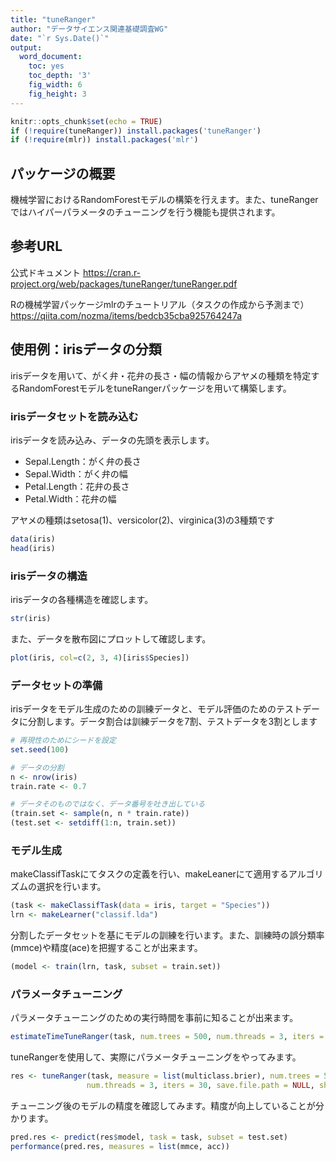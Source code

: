 ```yaml
---
title: "tuneRanger"
author: "データサイエンス関連基礎調査WG"
date: "`r Sys.Date()`"
output:   
  word_document:
    toc: yes
    toc_depth: '3'
    fig_width: 6
    fig_height: 3
---
```


```r
knitr::opts_chunk$set(echo = TRUE)
if (!require(tuneRanger)) install.packages('tuneRanger')
if (!require(mlr)) install.packages('mlr')
```

## パッケージの概要

機械学習におけるRandomForestモデルの構築を行えます。また、tuneRangerではハイパーパラメータのチューニングを行う機能も提供されます。

## 参考URL

公式ドキュメント <https://cran.r-project.org/web/packages/tuneRanger/tuneRanger.pdf>

Rの機械学習パッケージmlrのチュートリアル（タスクの作成から予測まで） <https://qiita.com/nozma/items/bedcb35cba925764247a>

## 使用例：irisデータの分類

irisデータを用いて、がく弁・花弁の長さ・幅の情報からアヤメの種類を特定するRandomForestモデルをtuneRangerパッケージを用いて構築します。

### irisデータセットを読み込む
irisデータを読み込み、データの先頭を表示します。

-   Sepal.Length：がく弁の長さ
-   Sepal.Width：がく弁の幅
-   Petal.Length：花弁の長さ
-   Petal.Width：花弁の幅

アヤメの種類はsetosa(1)、versicolor(2)、virginica(3)の3種類です
```r
data(iris)
head(iris)
```
### irisデータの構造

irisデータの各種構造を確認します。
```r
str(iris)
```

また、データを散布図にプロットして確認します。

```r
plot(iris, col=c(2, 3, 4)[iris$Species])
```

### データセットの準備

irisデータをモデル生成のための訓練データと、モデル評価のためのテストデータに分割します。データ割合は訓練データを7割、テストデータを3割とします
```r
# 再現性のためにシードを設定
set.seed(100)

# データの分割
n <- nrow(iris)
train.rate <- 0.7

# データそのものではなく、データ番号を吐き出している
(train.set <- sample(n, n * train.rate))
(test.set <- setdiff(1:n, train.set))
```

### モデル生成
makeClassifTaskにてタスクの定義を行い、makeLeanerにて適用するアルゴリズムの選択を行います。
```r
(task <- makeClassifTask(data = iris, target = "Species"))
lrn <- makeLearner("classif.lda")
```
分割したデータセットを基にモデルの訓練を行います。また、訓練時の誤分類率(mmce)や精度(ace)を把握することが出来ます。
```r
(model <- train(lrn, task, subset = train.set))
```

### パラメータチューニング

パラメータチューニングのための実行時間を事前に知ることが出来ます。
```r
estimateTimeTuneRanger(task, num.trees = 500, num.threads = 3, iters = 30)
```

tuneRangerを使用して、実際にパラメータチューニングをやってみます。
```r
res <- tuneRanger(task, measure = list(multiclass.brier), num.trees = 500, 
                 num.threads = 3, iters = 30, save.file.path = NULL, show.info = FALSE)
```

チューニング後のモデルの精度を確認してみます。精度が向上していることが分かります。

```r
pred.res <- predict(res$model, task = task, subset = test.set)
performance(pred.res, measures = list(mmce, acc))
```
